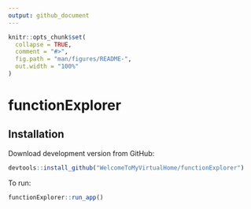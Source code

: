 ```yaml
---
output: github_document
---
```


<!-- README.md is generated from README.Rmd. Please edit that file -->

```r
knitr::opts_chunk$set(
  collapse = TRUE,
  comment = "#>",
  fig.path = "man/figures/README-",
  out.width = "100%"
)
```

# functionExplorer

<!-- badges: start -->
<!-- badges: end -->

## Installation

Download development version from GitHub:

```r
devtools::install_github("WelcomeToMyVirtualHome/functionExplorer")
```

To run:

```r
functionExplorer::run_app()
```
